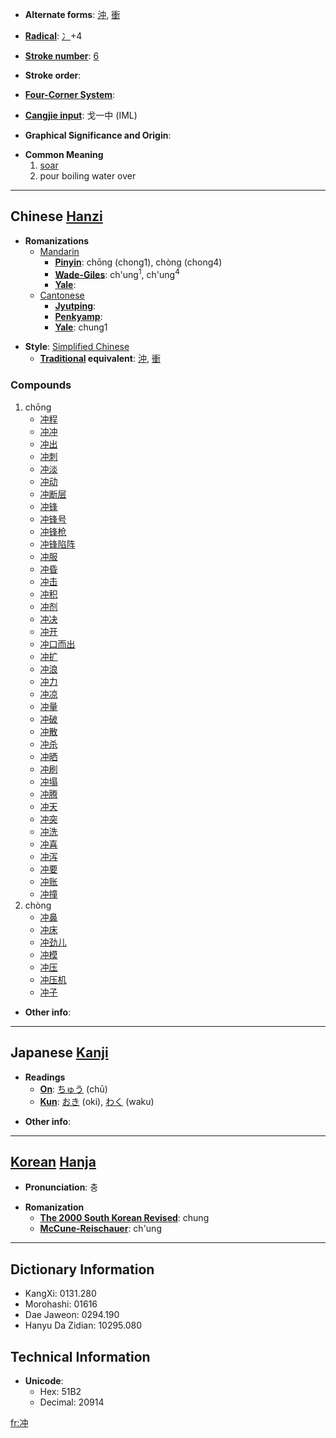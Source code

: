 * '''Alternate forms''': [[沖]], [[衝]]

* '''[[Wiktionary:Chinese radical index| Radical]]''': [[Wiktionary:Chinese radical index 冫|冫]]+4

* '''[[Wiktionary:Chinese total strokes index|Stroke number]]''': [[Wiktionary:Chinese total strokes index 6|6]]

* '''Stroke order''': 

* '''[[Wiktionary:Chinese four corner index|Four-Corner System]]''': 

* '''[[Wiktionary:Chinese Cangjie index|Cangjie input]]''': 戈一中 (IML)

* '''Graphical Significance and Origin''': 

* '''Common Meaning'''
*# [[soar]]
*# pour boiling water over


----

== Chinese [[Hanzi]] ==

* '''Romanizations'''
** [[Mandarin]]
*** '''[[Pinyin]]''': chōng (chong1), chòng (chong4)
*** '''[[Wade-Giles]]''': ch'ung<sup>1</sup>, ch'ung<sup>4</sup>
*** '''[[Yale]]''': 
**[[Cantonese]]
***'''[[Jyutping]]''':
***'''[[Penkyamp]]''': 
***'''[[Yale]]''': chung1

* '''Style''': [[Simplified Chinese]] 
** '''[[Traditional Chinese|Traditional]] equivalent''': [[沖]], [[衝]]

===Compounds===
#chōng
#*[[冲程]]
#*[[冲冲]]
#*[[冲出]]
#*[[冲刺]]
#*[[冲淡]]
#*[[冲动]]
#*[[冲断层]]
#*[[冲锋]]
#*[[冲锋号]]
#*[[冲锋枪]]
#*[[冲锋陷阵]]
#*[[冲服]]
#*[[冲昏]]
#*[[冲击]]
#*[[冲积]]
#*[[冲剂]]
#*[[冲决]]
#*[[冲开]]
#*[[冲口而出]]
#*[[冲扩]]
#*[[冲浪]]
#*[[冲力]]
#*[[冲凉]]
#*[[冲量]]
#*[[冲破]]
#*[[冲散]]
#*[[冲杀]]
#*[[冲晒]]
#*[[冲刷]]
#*[[冲塌]]
#*[[冲腾]]
#*[[冲天]]
#*[[冲突]]
#*[[冲洗]]
#*[[冲喜]]
#*[[冲泻]]
#*[[冲要]]
#*[[冲账]]
#*[[冲撞]]
#chòng
#*[[冲鼻]]
#*[[冲床]]
#*[[冲劲儿]]
#*[[冲模]]
#*[[冲压]]
#*[[冲压机]]
#*[[冲子]]

* '''Other info''': 

----

== Japanese [[Kanji]] ==

* '''Readings'''
** '''[[On]]''': [[ちゅう]] (chū)
** '''[[Kun]]''': [[おき]] (oki), [[わく]] (waku)

* '''Other info''':  

----

== [[Korean]] [[Hanja]] ==

* '''Pronunciation''': 충

* '''Romanization'''
** '''[[The 2000 South Korean Revised Romanization|The 2000 South Korean Revised]]''': chung
** '''[[McCune-Reischauer]]''': ch'ung

----

== Dictionary Information ==

* KangXi: 0131.280
* Morohashi: 01616
* Dae Jaweon: 0294.190
* Hanyu Da Zidian: 10295.080

== Technical Information ==

* '''Unicode''':
** Hex: 51B2
** Decimal: 20914

[[fr:冲]]